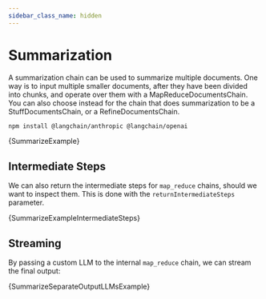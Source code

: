 ```yaml
---
sidebar_class_name: hidden
---
```


# Summarization

A summarization chain can be used to summarize multiple documents. One way is to input multiple smaller documents, after they have been divided into chunks, and operate over them with a MapReduceDocumentsChain. You can also choose instead for the chain that does summarization to be a StuffDocumentsChain, or a RefineDocumentsChain.



<IntegrationInstallTooltip></IntegrationInstallTooltip>

```bash npm2yarn
npm install @langchain/anthropic @langchain/openai
```

<CodeBlock language="typescript">{SummarizeExample}</CodeBlock>

## Intermediate Steps

We can also return the intermediate steps for `map_reduce` chains, should we want to inspect them. This is done with the `returnIntermediateSteps` parameter.

<CodeBlock language="typescript">{SummarizeExampleIntermediateSteps}</CodeBlock>

## Streaming

By passing a custom LLM to the internal `map_reduce` chain, we can stream the final output:

<CodeBlock language="typescript">
  {SummarizeSeparateOutputLLMsExample}
</CodeBlock>

